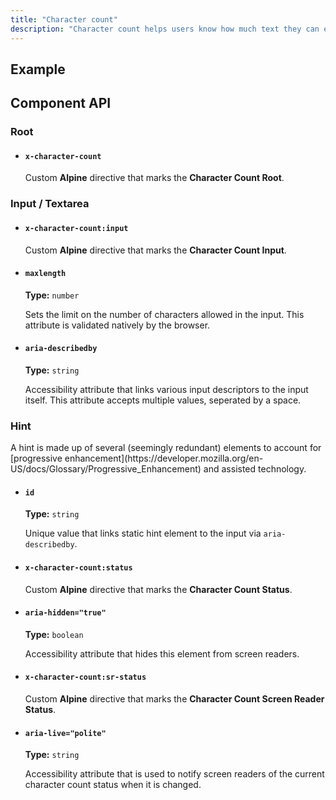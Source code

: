 ```yaml
---
title: "Character count"
description: "Character count helps users know how much text they can enter when there is a limit on the number of characters."
---
```


## Example

<ComponentPreview title="Character Count" component="character-count" variant="character-count" />

## Component API

### Root

<ContentList>

  - #### `x-character-count`
    
    Custom **Alpine** directive that marks the **Character Count Root**.
</ContentList>

### Input / Textarea

<ContentList>

  - #### `x-character-count:input`
    
    Custom **Alpine** directive that marks the **Character Count Input**.

  - #### `maxlength`

    **Type:** `number`
    
    Sets the limit on the number of characters allowed in the input. This attribute is validated natively by the browser.

  - #### `aria-describedby`

    **Type:** `string`

    Accessibility attribute that links various input descriptors to the input itself. This attribute accepts multiple values, seperated by a space. 
    
</ContentList>

### Hint

<ContentList>

  <Alert>
    A hint is made up of several (seemingly redundant) elements to account for [progressive enhancement](https://developer.mozilla.org/en-US/docs/Glossary/Progressive_Enhancement) and assisted technology.
  </Alert>
      
  - #### `id`

    **Type:** `string`

    Unique value that links static hint element to the input via `aria-describedby`.

  - #### `x-character-count:status`
  
    Custom **Alpine** directive that marks the **Character Count Status**.

  - #### `aria-hidden="true"`

    **Type:** `boolean`
  
    Accessibility attribute that hides this element from screen readers.

  - #### `x-character-count:sr-status`

    Custom **Alpine** directive that marks the **Character Count Screen Reader Status**.

  - #### `aria-live="polite"`

    **Type:** `string`

    Accessibility attribute that is used to notify screen readers of the current character count status when it is changed.
    
</ContentList>
